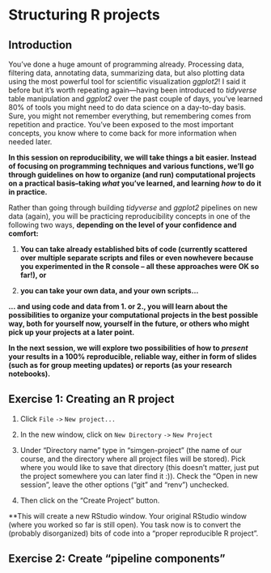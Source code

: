 # Structuring R projects

## Introduction

You've done a huge amount of programming already. Processing data,
filtering data, annotating data, summarizing data, but also plotting data
using the most powerful tool for scientific visualization _ggplot2_! I
said it before but it's worth repeating again---having been introduced to
_tidyverse_ table manipulation and _ggplot2_ over the past couple of days,
you've learned 80% of tools you might need to do data science on a day-to-day
basis. Sure, you might not remember everything, but remembering comes from
repetition and practice. You've been exposed to the most important concepts,
you know where to come back for more information when needed later.

**In this session on reproducibility, we will take things a bit easier. Instead
of focusing on programming techniques and various functions, we'll go through
guidelines on how to organize (and run) computational projects on a practical
basis--taking _what_ you've learned, and learning _how_ to do it in practice.**

Rather than going through building _tidyverse_ and _ggplot2_ pipelines on
new data (again), you will be practicing reproducibility concepts in one of the
following two ways, **depending on the level of your confidence and comfort:**

1. **You can take already established bits of code (currently scattered
over multiple separate scripts and files or even nowhevere because you
experimented in the R console -- all these approaches were OK so far!), or**

2. **you can take your own data, and your own scripts...**

**... and using code and data from 1. or 2., you will learn about the
possibilities to organize your computational projects in the best possible
way, both for yourself now, yourself in the future, or others who might
pick up your projects at a later point.**

**In the next session, we will explore two possibilities of how to _present_
your results in a 100% reproducible, reliable way, either in form of slides
(such as for group meeting updates) or reports (as your research notebooks).**

## Exercise 1: Creating an R project

1. Click `File` `->` `New project...`
2. In the new window, click on `New Directory` `->` `New Project`
3. Under "Directory name" type in "simgen-project" (the name of our course,
and the directory where all project files will be stored). Pick where you
would like to save that directory (this doesn't matter, just put the project
somewhere you can later find it :)). Check the "Open in new session", leave
the other options ("git" and "renv") unchecked.

4. Then click on the "Create Project" button.

**This will create a new RStudio window. Your original RStudio window
(where you worked so far is still open). You task now is to convert the
(probably disorganized) bits of code into a "proper reproducible R project".

## Exercise 2: Create "pipeline components"

